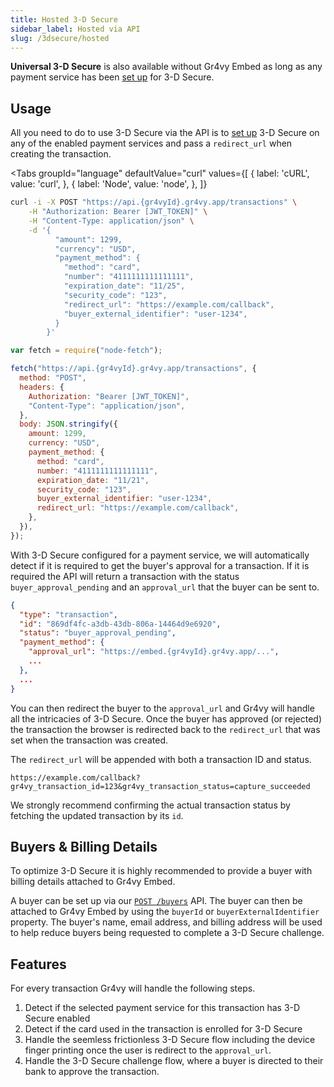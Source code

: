 ```yaml
---
title: Hosted 3-D Secure
sidebar_label: Hosted via API
slug: /3dsecure/hosted
---
```



**Universal 3-D Secure** is also available without Gr4vy Embed as long as any
payment service has been [set up](setup) for 3-D Secure.

## Usage

All you need to do to use 3-D Secure via the API is to [set up](setup) 3-D
Secure on any of the enabled payment services and pass a `redirect_url` when
creating the transaction.

<Tabs
  groupId="language"
  defaultValue="curl"
  values={[
    { label: 'cURL', value: 'curl', },
    { label: 'Node', value: 'node', },
  ]}
>
  <TabItem value="curl">

```bash {12}
curl -i -X POST "https://api.{gr4vyId}.gr4vy.app/transactions" \
    -H "Authorization: Bearer [JWT_TOKEN]" \
    -H "Content-Type: application/json" \
    -d '{
          "amount": 1299,
          "currency": "USD",
          "payment_method": {
            "method": "card",
            "number": "4111111111111111",
            "expiration_date": "11/25",
            "security_code": "123",
            "redirect_url": "https://example.com/callback",
            "buyer_external_identifier": "user-1234",
          }
        }'
```

  </TabItem>
  <TabItem value="node">

```js {17}
var fetch = require("node-fetch");

fetch("https://api.{gr4vyId}.gr4vy.app/transactions", {
  method: "POST",
  headers: {
    Authorization: "Bearer [JWT_TOKEN]",
    "Content-Type": "application/json",
  },
  body: JSON.stringify({
    amount: 1299,
    currency: "USD",
    payment_method: {
      method: "card",
      number: "4111111111111111",
      expiration_date: "11/21",
      security_code: "123",
      buyer_external_identifier: "user-1234",
      redirect_url: "https://example.com/callback",
    },
  }),
});
```

</TabItem>
</Tabs>

With 3-D Secure configured for a payment service, we will automatically detect
if it is required to get the buyer's approval for a transaction. If it is required
the API will return a transaction with the status `buyer_approval_pending` and 
an `approval_url` that the buyer can be sent to.

```json {4,6}
{
  "type": "transaction",
  "id": "869df4fc-a3db-43db-806a-14464d9e6920",
  "status": "buyer_approval_pending",
  "payment_method": {
    "approval_url": "https://embed.{gr4vyId}.gr4vy.app/...",
    ...
  },
  ...
}
```

You can then redirect the buyer to the `approval_url` and Gr4vy will handle all
the intricacies of 3-D Secure. Once the buyer has approved (or rejected) the
transaction the browser is redirected back to the `redirect_url` that was set
when the transaction was created.

The `redirect_url` will be appended with both a transaction ID and status.

```
https://example.com/callback?gr4vy_transaction_id=123&gr4vy_transaction_status=capture_succeeded
```

We strongly recommend confirming the actual transaction status by fetching the
updated transaction by its `id`.

## Buyers & Billing Details

To optimize 3-D Secure it is highly recommended to provide a buyer with billing
details attached to Gr4vy Embed.

A buyer can be set up via our [`POST /buyers`](../reference#operation/add-buyer)
API. The buyer can then be attached to Gr4vy Embed by using the `buyerId` or
`buyerExternalIdentifier` property. The buyer's name, email address, and billing
address will be used to help reduce buyers being requested to complete a 3-D
Secure challenge.

## Features

For every transaction Gr4vy will handle the following steps.

1. Detect if the selected payment service for this transaction has 3-D Secure
   enabled
1. Detect if the card used in the transaction is enrolled for 3-D Secure
1. Handle the seemless frictionless 3-D Secure flow including the device finger
   printing once the user is redirect to the `approval_url`.
1. Handle the 3-D Secure challenge flow, where a buyer is directed to their bank
   to approve the transaction.
